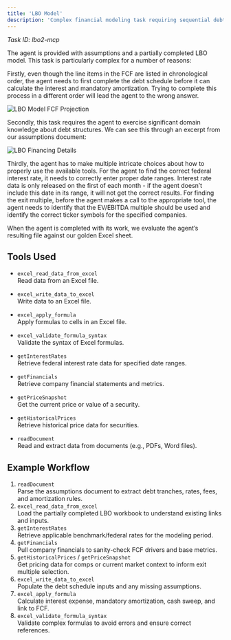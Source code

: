 ```yaml
---
title: 'LBO Model'
description: 'Complex financial modeling task requiring sequential debt schedule calculations and interdependent cash flow analysis'
---
```


*Task ID: lbo2-mcp*

The agent is provided with assumptions and a partially completed LBO model. This task is particularly complex for a number of reasons:

Firstly, even though the line items in the FCF are listed in chronological order, the agent needs to first complete the debt schedule before it can calculate the interest and mandatory amortization. Trying to complete this process in a different order will lead the agent to the wrong answer.

![LBO Model FCF Projection](/images/LBO-1.png)

Secondly, this task requires the agent to exercise significant domain knowledge about debt structures. We can see this through an excerpt from our assumptions document:

![LBO Financing Details](/images/LBO-2.png)

Thirdly, the agent has to make multiple intricate choices about how to properly use the available
tools. For the agent to find the correct federal interest rate, it needs to correctly enter proper date
ranges. Interest rate data is only released on the first of each month - if the agent doesn’t include
this date in its range, it will not get the correct results. For finding the exit multiple, before the
agent makes a call to the appropriate tool, the agent needs to identify that the EV/EBITDA
multiple should be used and identify the correct ticker symbols for the specified companies.
 
When the agent is completed with its work, we evaluate the agent’s resulting file against our
golden Excel sheet.



## Tools Used

- `excel_read_data_from_excel`  
  Read data from an Excel file.

- `excel_write_data_to_excel`  
  Write data to an Excel file.

- `excel_apply_formula`  
  Apply formulas to cells in an Excel file.

- `excel_validate_formula_syntax`  
  Validate the syntax of Excel formulas.

- `getInterestRates`  
  Retrieve federal interest rate data for specified date ranges.

- `getFinancials`  
  Retrieve company financial statements and metrics.

- `getPriceSnapshot`  
  Get the current price or value of a security.

- `getHistoricalPrices`  
  Retrieve historical price data for securities.

- `readDocument`  
  Read and extract data from documents (e.g., PDFs, Word files).

## Example Workflow

1. `readDocument`  
   Parse the assumptions document to extract debt tranches, rates, fees, and amortization rules.
2. `excel_read_data_from_excel`  
   Load the partially completed LBO workbook to understand existing links and inputs.
3. `getInterestRates`  
   Retrieve applicable benchmark/federal rates for the modeling period.
4. `getFinancials`  
   Pull company financials to sanity-check FCF drivers and base metrics.
5. `getHistoricalPrices` / `getPriceSnapshot`  
   Get pricing data for comps or current market context to inform exit multiple selection.
6. `excel_write_data_to_excel`  
   Populate the debt schedule inputs and any missing assumptions.
7. `excel_apply_formula`  
   Calculate interest expense, mandatory amortization, cash sweep, and link to FCF.
8. `excel_validate_formula_syntax`  
   Validate complex formulas to avoid errors and ensure correct references.